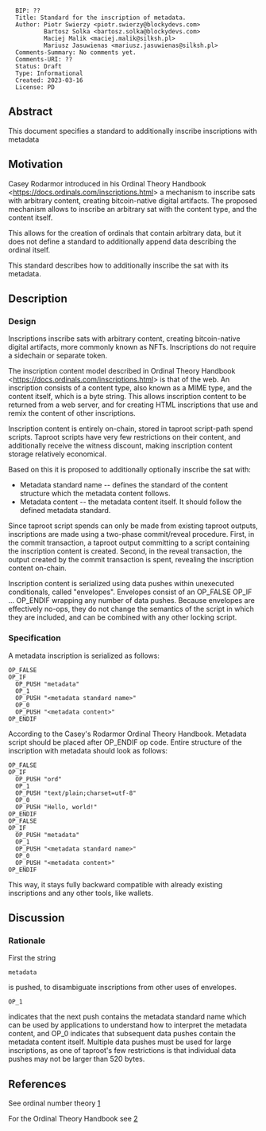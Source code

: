 <pre>
  BIP: ??
  Title: Standard for the inscription of metadata.
  Author: Piotr Swierzy <piotr.swierzy@blockydevs.com>
          Bartosz Solka <bartosz.solka@blockydevs.com>
          Maciej Malik <maciej.malik@silksh.pl>
          Mariusz Jasuwienas <mariusz.jasuwienas@silksh.pl>
  Comments-Summary: No comments yet.
  Comments-URI: ??
  Status: Draft
  Type: Informational
  Created: 2023-03-16
  License: PD
</pre>

==Abstract==

This document specifies a standard to additionally inscribe inscriptions with metadata

==Motivation==
Casey Rodarmor introduced in his Ordinal Theory Handbook <https://docs.ordinals.com/inscriptions.html> a mechanism to inscribe sats with arbitrary content, creating bitcoin-native digital artifacts. The proposed mechanism allows to inscribe an arbitrary sat with the content type, and the content itself.

This allows for the creation of ordinals that contain arbitrary data, but it does not define a standard to additionally append data describing the ordinal itself.

This standard describes how to additionally inscribe the sat with its metadata.

== Description ==

=== Design ===
Inscriptions inscribe sats with arbitrary content, creating bitcoin-native digital artifacts, more commonly known as NFTs. Inscriptions do not require a sidechain or separate token.

The inscription content model described in Ordinal Theory Handbook <https://docs.ordinals.com/inscriptions.html> is that of the web. An inscription consists of a content type, also known as a MIME type, and the content itself, which is a byte string. This allows inscription content to be returned from a web server, and for creating HTML inscriptions that use and remix the content of other inscriptions.

Inscription content is entirely on-chain, stored in taproot script-path spend scripts. Taproot scripts have very few restrictions on their content, and additionally receive the witness discount, making inscription content storage relatively economical.

Based on this it is proposed to additionally optionally inscribe the sat with:
* Metadata standard name -- defines the standard of the content structure which the metadata content follows.
* Metadata content -- the metadata content itself. It should follow the defined metadata standard.

Since taproot script spends can only be made from existing taproot outputs, inscriptions are made using a two-phase commit/reveal procedure. First, in the commit transaction, a taproot output committing to a script containing the inscription content is created. Second, in the reveal transaction, the output created by the commit transaction is spent, revealing the inscription content on-chain.

Inscription content is serialized using data pushes within unexecuted conditionals, called "envelopes". Envelopes consist of an OP_FALSE OP_IF … OP_ENDIF wrapping any number of data pushes. Because envelopes are effectively no-ops, they do not change the semantics of the script in which they are included, and can be combined with any other locking script.

=== Specification ===

A metadata inscription is serialized as follows:

<pre>
OP_FALSE
OP_IF
  OP_PUSH "metadata"
  OP_1
  OP_PUSH "<metadata standard name>"
  OP_0
  OP_PUSH "<metadata content>"
OP_ENDIF
</pre>


According to the Casey's Rodarmor Ordinal Theory Handbook. Metadata script should be placed after OP_ENDIF op code. Entire structure of the inscription with metadata should look as follows:

<pre>
OP_FALSE
OP_IF
  OP_PUSH "ord"
  OP_1
  OP_PUSH "text/plain;charset=utf-8"
  OP_0
  OP_PUSH "Hello, world!"
OP_ENDIF
OP_FALSE
OP_IF
  OP_PUSH "metadata"
  OP_1
  OP_PUSH "<metadata standard name>"
  OP_0
  OP_PUSH "<metadata content>"
OP_ENDIF
</pre>

This way, it stays fully backward compatible with already existing inscriptions and any other tools, like wallets.

== Discussion ==

=== Rationale ===

First the string <pre>metadata</pre> is pushed, to disambiguate inscriptions from other uses of envelopes.

<pre>OP_1</pre> indicates that the next push contains the metadata standard name which can be used by applications to understand how to interpret the metadata content, and OP_0 indicates that subsequent data pushes contain the metadata content itself. Multiple data pushes must be used for large inscriptions, as one of taproot's few restrictions is that individual data pushes may not be larger than 520 bytes.


== References ==

See ordinal number theory [https://github.com/casey/ord/edit/master/bip.mediawiki]


For the Ordinal Theory Handbook see [https://docs.ordinals.com/overview.html]







